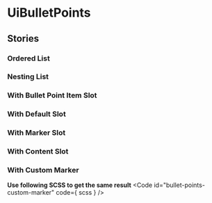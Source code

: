 
<Meta of={stories}/>

# UiBulletPoints
<Primary />
<ArgTypes />

## Stories
### Ordered List
<Canvas of={stories.OrderedList}/>

### Nesting List
<Canvas of={stories.NestingList}/>

### With Bullet Point Item Slot
<Canvas of={stories.WithBulletPointItemSlot}/>

### With Default Slot
<Canvas of={stories.WithDefaultSlot}/>

### With Marker Slot
<Canvas of={stories.WithMarkerSlot}/>

### With Content Slot
<Canvas of={stories.WithContentSlot}/>

### With Custom Marker
<Canvas of={stories.WithCustomMarker}/>

**Use following SCSS to get the same result**
<Code
  id="bullet-points-custom-marker"
  code={ scss }
/>
